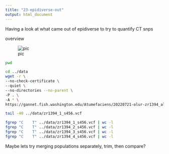 ```yaml
---
title: "23-epidiverse-out"
output: html_document
---
```



Having a look at what came out of epidiverse to try to quantify CT snps

overview

![pic](https://gannet.fish.washington.edu/seashell/snaps/Inbox_-_sr320uw.edu_-_UW_Mail_2022-07-26_10-55-08.png)


```bash
pwd
```


```bash
cd ../data
wget -r \
--no-check-certificate \
--quiet \
--no-directories --no-parent \
-P . \
-A * \
https://gannet.fish.washington.edu/Atumefaciens/20220721-olur-zr1394_all_untrimmed-nextflow_epidiverse-snp-conda-trim_10bp_5prime/snps/vcf/
```

```bash
tail -40 ../data/zr1394_1_s456.vcf 
```

```bash
fgrep "C	T" ../data/zr1394_1_s456.vcf | wc -l
fgrep "C	T" ../data/zr1394_2_s456.vcf | wc -l
fgrep "C	T" ../data/zr1394_3_s456.vcf | wc -l
fgrep "C	T" ../data/zr1394_4_s456.vcf | wc -l
```


Maybe lets try merging populations separately, trim, then compare?




